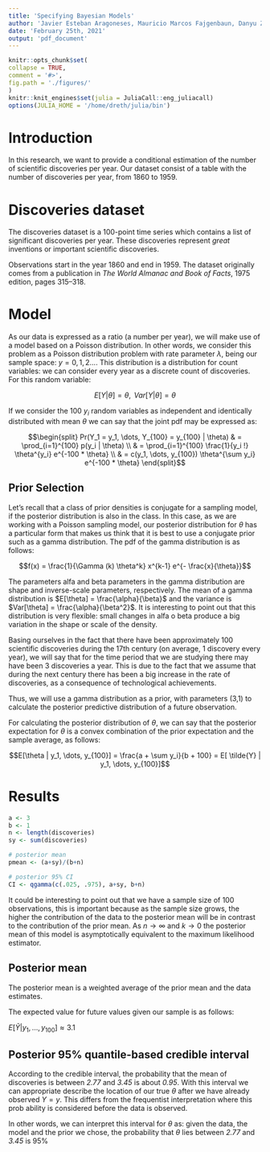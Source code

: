 ```yaml
---
title: 'Specifying Bayesian Models'
author: 'Javier Esteban Aragoneses, Mauricio Marcos Fajgenbaun, Danyu Zhang, Daniel Alonso'
date: 'February 25th, 2021'
output: 'pdf_document'
---
```


```r
knitr::opts_chunk$set(
collapse = TRUE,
comment = '#>',
fig.path = './figures/'
)
knitr::knit_engines$set(julia = JuliaCall::eng_juliacall)
options(JULIA_HOME = '/home/dreth/julia/bin')
```

# Introduction

In this research, we want to provide a conditional estimation of the number of scientific discoveries per year. Our dataset consist of a table with the number of discoveries per year, from 1860 to 1959.

# Discoveries dataset

The discoveries dataset is a 100-point time series which contains a list of significant discoveries per year. These discoveries represent *great* inventions or important scientific discoveries.

Observations start in the year 1860 and end in 1959. The dataset originally comes from a publication in *The World Almanac and Book of Facts*, 1975 edition, pages 315–318. 

# Model

As our data is expressed as a ratio (a number per year), we will make use of a model based on a Poisson distribution. In other words, we consider this problem as a Poisson distribution problem with rate parameter $\lambda$, being our sample space: $y = {0,1,2 \dots}$. This distribution is a distribution for count variables: we can consider every year as a discrete count of discoveries. For this random variable: 

$$E[Y | \theta] = \theta, \text{  } Var[Y | \theta] = \theta$$ 

If we consider the 100 $y_i$ random variables as independent and identically distributed with mean $\theta$ we can say that the joint pdf may be expressed as:

$$\begin{split}
Pr(Y_1 = y_1, \dots, Y_{100} = y_{100} | \theta) & = \prod_{i=1}^{100} p(y_i | \theta) \\
& = \prod_{i=1}^{100} \frac{1}{y_i !} \theta^{y_i} e^{-100 * \theta} \\
& = c(y_1, \dots, y_{100}) \theta^{\sum y_i} e^{-100 * \theta} \end{split}$$

## Prior Selection

Let's recall that a class of prior densities is conjugate for a sampling model, if the posterior distribution is also in the class. In this case, as we are working with a Poisson sampling model, our posterior distribution for $\theta$ has a particular form that makes us think that it is best to use a conjugate prior such as a gamma distribution. The pdf of the gamma distribution is as follows:

$$f(x) = \frac{1}{\Gamma (k) \theta^k} x^{k-1} e^{- \frac{x}{\theta}}$$

The parameters alfa and beta parameters in the gamma distribution are shape and inverse-scale parameters, respectively. The mean of a gamma distribution is $E[\theta] = \frac{\alpha}{\beta}$ and the variance is $Var[\theta] = \frac{\alpha}{\beta^2}$. It is interesting to point out that this distribution is very flexible: small changes in alfa o beta produce a big variation in the shape or scale of the density. 

Basing ourselves in the fact that there have been approximately 100 scientific discoveries during the 17th century (on average, 1 discovery every year), we will say that for the time period that we are studying there may have been 3 discoveries a year. This is due to the fact that we assume that during the next century there has been a big increase in the rate of discoveries, as a consequence of technological achievements.

Thus, we will use a gamma distribution as a prior, with parameters (3,1) to calculate the posterior predictive distribution of a future observation. 

For calculating the posterior distribution of $\theta$, we can say that the posterior expectation for $\theta$ is a convex combination of the prior expectation and the sample average, as follows:

$$E[\theta | y_1, \dots, y_{100}] = \frac{a + \sum y_i}{b + 100} = E[ \tilde{Y} | y_1, \dots, y_{100}]$$

# Results

```r
a <- 3
b <- 1
n <- length(discoveries)
sy <- sum(discoveries)

# posterior mean
pmean <- (a+sy)/(b+n)

# posterior 95% CI
CI <- qgamma(c(.025, .975), a+sy, b+n)
```

It could be interesting to point out that we have a sample size of 100 observations, this is important because as the sample size grows, the higher the contribution of the data to the posterior mean will be in contrast to the contribution of the prior mean. As $n \rightarrow \infty$ and $k \rightarrow 0$ the posterior mean of this model is asymptotically equivalent to the maximum likelihood estimator.

## Posterior mean

The posterior mean is a weighted average of the prior mean and the data estimates.

The expected value for future values given our sample is as follows:

$E[ \tilde{Y} | y_1, \dots, y_{100}] \approx 3.1$

## Posterior 95%  quantile-based credible interval 

According to the credible interval, the probability that the mean of discoveries is between *2.77* and *3.45* is about *0.95*. With this interval we can appropriate describe the location of our true $\theta$ after we have already observed $Y = y$. This differs from the frequentist interpretation where this prob ability is considered before the data is observed.

In other words, we can interpret this interval for $\theta$ as: given the data, the model and the prior we chose, the probability that $\theta$ lies between *2.77* and *3.45* is 95%

